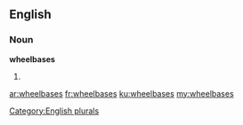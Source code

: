 ==English==

===Noun===
'''wheelbases'''

# {{plural of|[[wheelbase]]}}

[[Category:English plurals]]

[[ar:wheelbases]]
[[fr:wheelbases]]
[[ku:wheelbases]]
[[my:wheelbases]]